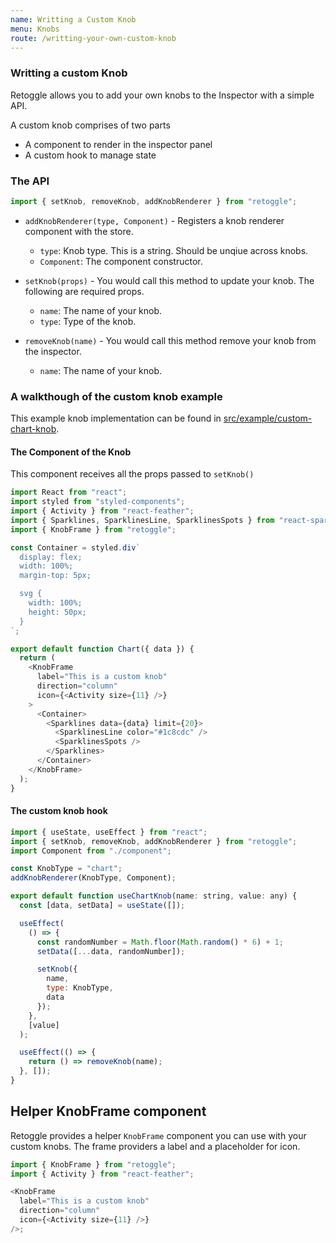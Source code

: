 ```yaml
---
name: Writting a Custom Knob
menu: Knobs
route: /writting-your-own-custom-knob
---
```



### Writting a custom Knob

Retoggle allows you to add your own knobs to the Inspector with a simple API.

A custom knob comprises of two parts

- A component to render in the inspector panel
- A custom hook to manage state

### The API

```javascript
import { setKnob, removeKnob, addKnobRenderer } from "retoggle";
```

- `addKnobRenderer(type, Component)` - Registers a knob renderer component with the store.

  - `type`: Knob type. This is a string. Should be unqiue across knobs.
  - `Component`: The component constructor.

- `setKnob(props)` - You would call this method to update your knob. The following are required props.

  - `name`: The name of your knob.
  - `type`: Type of the knob.

- `removeKnob(name)` - You would call this method remove your knob from the inspector.
  - `name`: The name of your knob.

### A walkthough of the custom knob example

This example knob implementation can be found in [src/example/custom-chart-knob](https://github.com/Raathigesh/storyhooks/blob/master/src/example/custom-chart-knob/index.ts).

#### The Component of the Knob

This component receives all the props passed to `setKnob()`

```javascript
import React from "react";
import styled from "styled-components";
import { Activity } from "react-feather";
import { Sparklines, SparklinesLine, SparklinesSpots } from "react-sparklines";
import { KnobFrame } from "retoggle";

const Container = styled.div`
  display: flex;
  width: 100%;
  margin-top: 5px;

  svg {
    width: 100%;
    height: 50px;
  }
`;

export default function Chart({ data }) {
  return (
    <KnobFrame
      label="This is a custom knob"
      direction="column"
      icon={<Activity size={11} />}
    >
      <Container>
        <Sparklines data={data} limit={20}>
          <SparklinesLine color="#1c8cdc" />
          <SparklinesSpots />
        </Sparklines>
      </Container>
    </KnobFrame>
  );
}
```

#### The custom knob hook

```javascript
import { useState, useEffect } from "react";
import { setKnob, removeKnob, addKnobRenderer } from "retoggle";
import Component from "./component";

const KnobType = "chart";
addKnobRenderer(KnobType, Component);

export default function useChartKnob(name: string, value: any) {
  const [data, setData] = useState([]);

  useEffect(
    () => {
      const randomNumber = Math.floor(Math.random() * 6) + 1;
      setData([...data, randomNumber]);

      setKnob({
        name,
        type: KnobType,
        data
      });
    },
    [value]
  );

  useEffect(() => {
    return () => removeKnob(name);
  }, []);
}
```

## Helper KnobFrame component

Retoggle provides a helper `KnobFrame` component you can use with your custom knobs. The frame providers a label and a placeholder for icon.

```javascript
import { KnobFrame } from "retoggle";
import { Activity } from "react-feather";

<KnobFrame
  label="This is a custom knob"
  direction="column"
  icon={<Activity size={11} />}
/>;
```

<PropsTable of={KnobFrame} />
